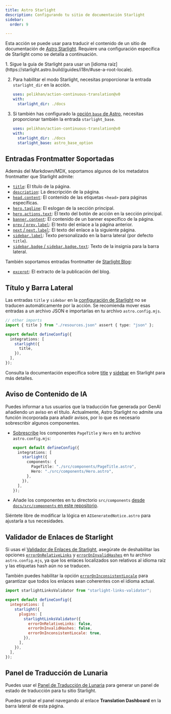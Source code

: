 ```yaml
---
title: Astro Starlight
description: Configurando tu sitio de documentación Starlight
sidebar:
  order: 9

---
```



Esta acción se puede usar para traducir el contenido de un sitio de documentación de [Astro Starlight](https://starlight.astro.build/).
Requiere una configuración específica de Starlight como se detalla a continuación.

<Steps>
  1. Sigue la guía de Starlight para usar un [idioma raíz](https://starlight.astro.build/guides/i18n/#use-a-root-locale).

  2. Para habilitar el modo Starlight, necesitas proporcionar la entrada `starlight_dir` en la acción.

     ```yaml title=".github/workflows/ct.yml" "starlight_dir: ./docs"
     uses: pelikhan/action-continuous-translation@v0
     with:
       starlight_dir: ./docs
     ```

  3. Si también has configurado la [opción `base` de Astro](https://docs.astro.build/en/reference/configuration-reference/#base),
     necesitas proporcionar también la entrada `starlight_base`.

     ```yaml title=".github/workflows/ct.yml" "starlight_base: astro_base_option"
     uses: pelikhan/action-continuous-translation@v0
     with:
       starlight_dir: ./docs
       starlight_base: astro_base_option
     ```
</Steps>

## Entradas Frontmatter Soportadas

Además del Markdown/MDX, soportamos algunos de los metadatos frontmatter que Starlight admite:

* [`title`](https://starlight.astro.build/reference/frontmatter/#title-required): El título de la página.
* [`description`](https://starlight.astro.build/reference/frontmatter/#description): La descripción de la página.
* [`head.content`](https://starlight.astro.build/reference/frontmatter/#head): El contenido de las etiquetas `<head>` para páginas específicas.
* [`hero.tagline`](https://starlight.astro.build/reference/frontmatter/#hero): El eslogan de la sección principal.
* [`hero.actions.text`](https://starlight.astro.build/reference/frontmatter/#hero): El texto del botón de acción en la sección principal.
* [`banner.content`](https://starlight.astro.build/reference/frontmatter/#banner): El contenido de un banner específico de la página.
* [`prev` / `prev.label`](https://starlight.astro.build/reference/frontmatter/#prev): El texto del enlace a la página anterior.
* [`next` / `next.label`](https://starlight.astro.build/reference/frontmatter/#next): El texto del enlace a la siguiente página.
* [`sidebar.label`](https://starlight.astro.build/reference/frontmatter/#sidebar): Texto personalizado en la barra lateral (por defecto `title`).
* [`sidebar.badge` / `sidebar.badge.text`](https://starlight.astro.build/reference/frontmatter/#badge): Texto de la insignia para la barra lateral.

También soportamos entradas frontmatter de [Starlight Blog](https://starlight-blog-docs.vercel.app/):

* [`excerpt`](https://starlight-blog-docs.vercel.app/guides/frontmatter/#excerpt): El extracto de la publicación del blog.

## Título y Barra Lateral

Las entradas `title` y `sidebar` en la [configuración de Starlight](https://starlight.astro.build/reference/configuration/) no se traducen automáticamente por la acción.
Se recomienda mover esas entradas a un archivo JSON e importarlas en tu archivo `astro.config.mjs`.

```ts title="astro.config.mjs" {2} /title(?=,)/
// other imports
import { title } from "./resources.json" assert { type: "json" };

export default defineConfig({
  integrations: [
    starlight({
      title,
    }),
  ],
});
```

Consulta la documentación específica sobre [title](https://starlight.astro.build/guides/i18n/#translate-the-site-title) y [sidebar](https://starlight.astro.build/guides/sidebar/) en Starlight para más detalles.

## Aviso de Contenido de IA

Puedes informar a tus usuarios que la traducción fue generada por GenAI
añadiendo un aviso en el título. Actualmente, Astro Starlight no admite una función incorporada para añadir avisos,
por lo que es necesario sobrescribir algunos componentes.

* [Sobrescribe](https://starlight.astro.build/guides/overriding-components/#how-to-override) los componentes `PageTitle` y `Hero` en tu archivo `astro.config.mjs`:

  ```ts title="astro.config.mjs"
  export default defineConfig({
    integrations: [
      starlight({
        components: {
          PageTitle: "./src/components/PageTitle.astro",
          Hero: "./src/components/Hero.astro",
        },
      }),
    ],
  });
  ```

* Añade los componentes en tu directorio `src/components` [desde `docs/src/components` en este repositorio](https://github.com/pelikhan/action-continuous-translation/tree/main/docs/src/components).

Siéntete libre de modificar la lógica en `AIGeneratedNotice.astro` para ajustarla a tus necesidades.

## Validador de Enlaces de Starlight

Si usas el [Validador de Enlaces de Starlight](https://github.com/HiDeoo/starlight-links-validator),
asegúrate de deshabilitar las opciones [`errorOnRelativeLinks`](https://starlight-links-validator.vercel.app/configuration#erroronrelativelinks) y
[`errorOnInvalidHashes`](https://starlight-links-validator.vercel.app/configuration#erroroninvalidhashes) en tu archivo `astro.config.mjs`,
ya que los enlaces localizados son relativos al idioma raíz y las etiquetas hash aún no se traducen.

También puedes habilitar la opción [`errorOnInconsistentLocale`](https://starlight-links-validator.vercel.app/configuration#erroroninconsistentlocale)
para garantizar que todos los enlaces sean coherentes con el idioma actual.

```js title="astro.config.mjs" {8-10}
import starlightLinksValidator from "starlight-links-validator";

export default defineConfig({
  integrations: [
    starlight({
      plugins: [
        starlightLinksValidator({
          errorOnRelativeLinks: false,
          errorOnInvalidHashes: false,
          errorOnInconsistentLocale: true,
        }),
      ],
    }),
  ],
});
```

## Panel de Traducción de Lunaria

Puedes usar el [Panel de Traducción de Lunaria](https://lunaria.dev/integrations/starlight/) para generar
un panel de estado de traducción para tu sitio Starlight.

Puedes probar el panel navegando al enlace **Translation Dashboard** en la barra lateral de esta página.

